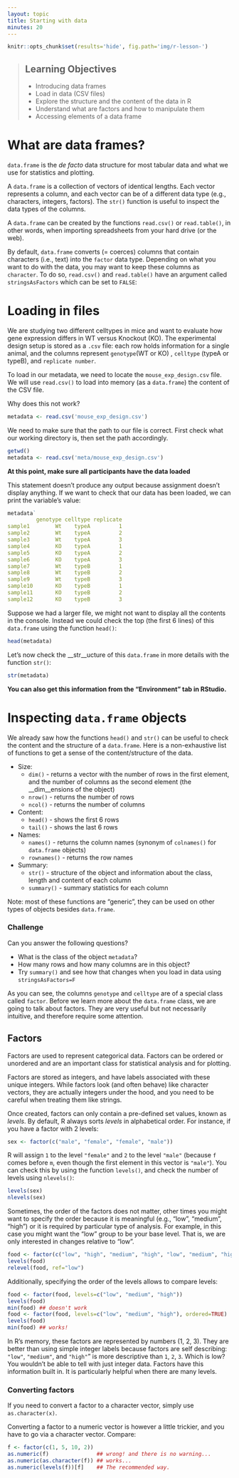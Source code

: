 ```yaml
---
layout: topic
title: Starting with data
minutes: 20
---
```


```r
knitr::opts_chunk$set(results='hide', fig.path='img/r-lesson-')
```

> ## Learning Objectives
>
> * Introducing data frames
> * Load in data (CSV files)
> * Explore the structure and the content of the data in R
> * Understand what are factors and how to manipulate them
> * Accessing elements of a data frame

# What are data frames?

`data.frame` is the _de facto_ data structure for most tabular data and what we
use for statistics and plotting.

A `data.frame` is a collection of vectors of identical lengths. Each vector
represents a column, and each vector can be of a different data type (e.g.,
characters, integers, factors). The `str()` function is useful to inspect the
data types of the columns.

A `data.frame` can be created by the functions `read.csv()` or `read.table()`, in
other words, when importing spreadsheets from your hard drive (or the web).

By default, `data.frame` converts (= coerces) columns that contain characters
(i.e., text) into the `factor` data type. Depending on what you want to do with
the data, you may want to keep these columns as `character`. To do so,
`read.csv()` and `read.table()` have an argument called `stringsAsFactors` which
can be set to `FALSE`:


# Loading in files

We are studying two different celltypes in mice and want to evaluate how gene expression differs in WT versus Knockout (KO).  The experimental design setup is stored as a `.csv` file: each row holds information for a single animal, and the columns represent `genotype`(WT or KO) , 
`celltype` (typeA or typeB), and `replicate number`.

To load in our metadata, we need to locate the `mouse_exp_design.csv` file. We will use
`read.csv()` to load into memory (as a `data.frame`) the content of the CSV
file.

Why does this not work?
```r
metadata <- read.csv('mouse_exp_design.csv')
```

We need to make sure that the path to our file is correct. First check what our working directory is, then set the path accordingly.
```r
getwd()
metadata <- read.csv('meta/mouse_exp_design.csv')
```

__At this point, make sure all participants have the data loaded__

This statement doesn't produce any output because assignment doesn't display
anything. If we want to check that our data has been loaded, we can print the
variable's value: 

```r
metadata`
         genotype celltype replicate
sample1        Wt    typeA         1
sample2        Wt    typeA         2
sample3        Wt    typeA         3
sample4        KO    typeA         1
sample5        KO    typeA         2
sample6        KO    typeA         3
sample7        Wt    typeB         1
sample8        Wt    typeB         2
sample9        Wt    typeB         3
sample10       KO    typeB         1
sample11       KO    typeB         2
sample12       KO    typeB         3
```

Suppose we had a larger file, we might not want to display all the contents in the console. Instead we could check the top (the first 6 lines) of this `data.frame` using the
function `head()`:

```r
head(metadata)
```

Let's now check the __str__ucture of this `data.frame` in more details with the
function `str()`:

```r
str(metadata)
```

__You can also get this information from the "Environment" tab in RStudio.__


# Inspecting `data.frame` objects

We already saw how the functions `head()` and `str()` can be useful to check the
content and the structure of a `data.frame`. Here is a non-exhaustive list of
functions to get a sense of the content/structure of the data.

* Size:
    * `dim()` - returns a vector with the number of rows in the first element, and
	  the number of columns as the second element (the __dim__ensions of the object)
    * `nrow()` - returns the number of rows
    * `ncol()` - returns the number of columns
* Content:
    * `head()` - shows the first 6 rows
    * `tail()` - shows the last 6 rows
* Names:
    * `names()` - returns the column names (synonym of `colnames()` for `data.frame`
	objects)
   * `rownames()` - returns the row names
* Summary:
   * `str()` - structure of the object and information about the class, length and
	content of  each column
   * `summary()` - summary statistics for each column

Note: most of these functions are "generic", they can be used on other types of
objects besides `data.frame`.

### Challenge

Can you answer the following questions?

* What is the class of the object `metadata`?
* How many rows and how many columns are in this object?
* Try `summary()` and see how that changes when you load in data using `stringsAsFactors=F`

As you can see, the columns `genotype` and `celltype` are of a special class called
`factor`. Before we learn more about the `data.frame` class, we are going to
talk about factors. They are very useful but not necessarily intuitive, and
therefore require some attention.


## Factors

Factors are used to represent categorical data. Factors can be ordered or
unordered and are an important class for statistical analysis and for plotting.

Factors are stored as integers, and have labels associated with these unique
integers. While factors look (and often behave) like character vectors, they are
actually integers under the hood, and you need to be careful when treating them
like strings.

Once created, factors can only contain a pre-defined set values, known as
*levels*. By default, R always sorts *levels* in alphabetical order. For
instance, if you have a factor with 2 levels:

```r
sex <- factor(c("male", "female", "female", "male"))
```

R will assign `1` to the level `"female"` and `2` to the level `"male"` (because
`f` comes before `m`, even though the first element in this vector is
`"male"`). You can check this by using the function `levels()`, and check the
number of levels using `nlevels()`:

```r
levels(sex)
nlevels(sex)
```

Sometimes, the order of the factors does not matter, other times you might want
to specify the order because it is meaningful (e.g., "low", "medium", "high") or
it is required by particular type of analysis. For example, in this case you might want the "low" group to be your base
level. That is, we are only interested in changes relative to "low".

```r
food <- factor(c("low", "high", "medium", "high", "low", "medium", "high"))
levels(food)
relevel(food, ref="low")
```
 Additionally, specifying the order of the levels allows to compare levels:

```r
food <- factor(food, levels=c("low", "medium", "high"))
levels(food)
min(food) ## doesn't work
food <- factor(food, levels=c("low", "medium", "high"), ordered=TRUE)
levels(food)
min(food) ## works!
```

In R's memory, these factors are represented by numbers (1, 2, 3). They are
better than using simple integer labels because factors are self describing:
`"low"`, `"medium"`, and `"high"`" is more descriptive than `1`, `2`, `3`. Which
is low?  You wouldn't be able to tell with just integer data. Factors have this
information built in. It is particularly helpful when there are many levels.

### Converting factors

If you need to convert a factor to a character vector, simply use
`as.character(x)`.

Converting a factor to a numeric vector is however a little trickier, and you
have to go via a character vector. Compare:

```r
f <- factor(c(1, 5, 10, 2))
as.numeric(f)               ## wrong! and there is no warning...
as.numeric(as.character(f)) ## works...
as.numeric(levels(f))[f]    ## The recommended way.
```


